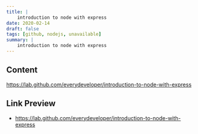 ```yaml
---
title: |
    introduction to node with express
date: 2020-02-14
draft: false
tags: [github, nodejs, unavailable]
summary: |
    introduction to node with express
---
```


## Content

https://lab.github.com/everydeveloper/introduction-to-node-with-express


## Link Preview

- https://lab.github.com/everydeveloper/introduction-to-node-with-express
